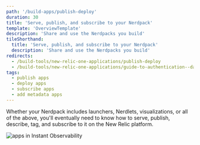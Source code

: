 ```yaml
---
path: '/build-apps/publish-deploy'
duration: 30
title: 'Serve, publish, and subscribe to your Nerdpack'
template: 'OverviewTemplate'
description: 'Share and use the Nerdpacks you build'
tileShorthand:
  title: 'Serve, publish, and subscribe to your Nerdpack'
  description: 'Share and use the Nerdpacks you build'
redirects:
  - /build-tools/new-relic-one-applications/publish-deploy
  - /build-tools/new-relic-one-applications/guide-to-authentication--data-access--and-permissions
tags:
  - publish apps
  - deploy apps
  - subscribe apps
  - add metadata apps
---
```


<Intro>

Whether your Nerdpack includes launchers, Nerdlets, visualizations, or all of the above, you'll eventually need to know how to serve, publish, describe, tag, and subscribe to it on the New Relic platform.

![apps in Instant Observability](../../../images/build-an-app/apps_catalog.png)

</Intro>

